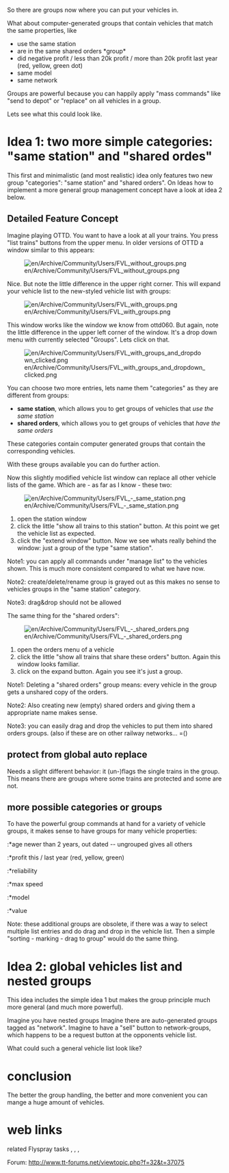 So there are groups now where you can put your vehicles in.

What about computer-generated groups that contain vehicles that match the same properties, like
* use the same station
* are in the same shared orders *group*
* did negative profit / less than 20k profit / more than 20k profit last year (red, yellow, green dot)
* same model
* same network

Groups are powerful because you can happily apply "mass commands" like "send to depot" or "replace" on all vehicles in a group.

Lets see what this could look like.

= Idea 1: two more simple categories: "same station" and "shared ordes" =

This first and minimalistic (and most realistic) idea only features two new group "categories": "same station" and "shared orders". On Ideas how to implement a more general group management concept have a look at idea 2 below.

== Detailed Feature Concept ==

Imagine playing OTTD. You want to have a look at all your trains. You press "list trains" buttons from the upper menu. In older versions of OTTD a window similar to this appears:

[[File:en/Archive/Community/Users/FVL without groups.png]]

Nice. But note the little difference in the upper right corner. This will expand your vehicle list to the new-styled vehicle list with groups:

[[File:en/Archive/Community/Users/FVL with groups.png]]

This window works like the window we know from ottd060. But again, note the little difference in the upper left corner of the window. It's a drop down menu with currently selected "Groups". Lets click on that.

[[File:en/Archive/Community/Users/FVL with groups and dropdown clicked.png]]

You can choose two more entries, lets name them "categories" as they are different from groups:
* '''same station''', which allows you to get groups of vehicles that ''use the same station''
* '''shared orders''', which allows you to get groups of vehicles that ''have the same orders''

These categories contain computer generated groups that contain the corresponding vehicles.

With these groups available you can do further action. 

Now this slightly modified vehicle list window can replace all other vehicle lists of the game. Which are - as far as I know - these two:

[[File:en/Archive/Community/Users/FVL - same station.png]]

# open the station window
# click the little "show all trains to this station" button. At this point we get the vehicle list as expected.
# click the "extend window" button. Now we see whats really behind the window: just a group of the type "same station".

Note1: you can apply all commands under "manage list" to the vehicles shown. This is much more consistent compared to what we have now.

Note2: create/delete/rename group is grayed out as this makes no sense to vehicles groups in the "same station" category.

Note3: drag&drop should not be allowed

The same thing for the "shared orders":

[[File:en/Archive/Community/Users/FVL - shared orders.png]]

# open the orders menu of a vehicle
# click the little "show all trains that share these orders" button. Again this window looks familiar.
# click on the expand button. Again you see it's just a group.

Note1:  Deleting a "shared orders" group means: every vehicle in the group gets a unshared copy of the orders.

Note2: Also creating new (empty) shared orders and giving them a appropriate name makes sense.

Note3: you can easily drag and drop the vehicles to put them into shared orders groups. (also if these are on other railway networks... =()

== protect from global auto replace ==

Needs a slight different behavior: it (un-)flags the single trains in the group. This means there are groups where some trains are protected and some are not.

== more possible categories or groups ==
To have the powerful group commands at hand for a variety of vehicle groups, it makes sense to have groups for many vehicle properties:

:*age newer than 2 years, out dated -- ungrouped gives all others
:*profit this / last year (red, yellow, green)
:*reliability
:*max speed
:*model
:*value

Note: these additional groups are obsolete, if there was a way to select multiple list entries and do drag and drop in the vehicle list. Then a simple "sorting - marking - drag to group" would do the same thing.

= Idea 2: global vehicles list and nested groups =

This idea includes the simple idea 1 but makes the group principle much more general (and much more powerful).

Imagine you have nested groups
Imagine there are auto-generated groups tagged as "network".
Imagine to have a "sell" button to network-groups, which happens to be a request button at the opponents vehicle list.

What could such a general vehicle list look like?

= conclusion =

The better the group handling, the better and more convenient you can mange a huge amount of vehicles.

= web links =

related Flyspray tasks {{en/Flyspray|1324}}, {{en/Flyspray|1448}}, {{en/Flyspray|1042}}, {{en/Flyspray|1321}}

Forum: http://www.tt-forums.net/viewtopic.php?f=32&t=37075